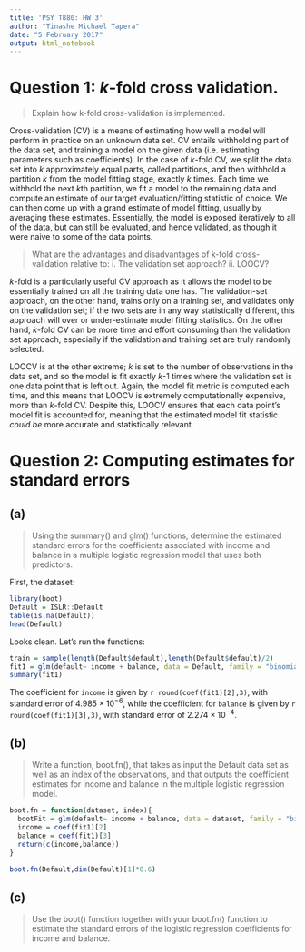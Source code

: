 ```yaml
---
title: 'PSY T880: HW 3'
author: "Tinashe Michael Tapera"
date: "5 February 2017"
output: html_notebook
---
```


# Question 1: *k*-fold cross validation.
> Explain how k-fold cross-validation is implemented.

Cross-validation (CV) is a means of estimating how well a model will perform in practice on an unknown data set. CV entails withholding part of the data set, and training a model on the given data (i.e. estimating parameters such as coefficients). In the case of *k*-fold CV, we split the data set into *k* approximately equal parts, called partitions, and then withhold a partition *k* from the model fitting stage, exactly *k* times. Each time we withhold the next *k*th partition, we fit a model to the remaining data and compute an estimate of our target evaluation/fitting statistic of choice. We can then come up with a grand estimate of model fitting, usually by averaging these estimates. Essentially, the model is exposed iteratively to all of the data, but can still be evaluated, and hence validated, as though it were naive to some of the data points.

> What are the advantages and disadvantages of k-fold cross-
validation relative to: i. The validation set approach? ii. LOOCV?

*k*-fold is a particularly useful CV approach as it allows the model to be essentially trained on all the training data one has. The validation-set approach, on the other hand, trains only on a training set, and validates only on the validation set; if the two sets are in any way statistically different, this approach will over or under-estimate model fitting statistics. On the other hand, *k*-fold CV can be more time and effort consuming than the validation set approach, especially if the validation and training set are truly randomly selected.

LOOCV is at the other extreme; *k* is set to the number of observations in the data set, and so the model is fit exactly *k*-1 times where the validation set is one data point that is left out. Again, the model fit metric is computed each time, and this means that LOOCV is extremely computationally expensive, more than *k*-fold CV. Despite this, LOOCV ensures that each data point's model fit is accounted for, meaning that the estimated model fit statistic *could be* more accurate and statistically relevant.

# Question 2: Computing estimates for standard errors
## (a)
> Using the summary() and glm() functions, determine the estimated standard errors for the coefficients associated with income and balance in a multiple logistic regression model that uses both predictors.

First, the dataset:

```r
library(boot)
Default = ISLR::Default
table(is.na(Default))
head(Default)
```

Looks clean. Let's run the functions:

```r
train = sample(length(Default$default),length(Default$default)/2)
fit1 = glm(default~ income + balance, data = Default, family = "binomial")
summary(fit1)
```

The coefficient for `income` is given by `r round(coef(fit1)[2],3)`, with standard error of $4.985 \times 10^{-6}$, while the coefficient for `balance` is given by `r round(coef(fit1)[3],3)`, with standard error of $2.274 \times 10^{-4}$.

## (b)
> Write a function, boot.fn(), that takes as input the Default data set as well as an index of the observations, and that outputs the coefficient estimates for income and balance in the multiple logistic regression model.

```r
boot.fn = function(dataset, index){
  bootFit = glm(default~ income + balance, data = dataset, family = "binomial", subset = index)
  income = coef(fit1)[2]
  balance = coef(fit1)[3]
  return(c(income,balance))
}

boot.fn(Default,dim(Default)[1]*0.6)
```

## (c) 
> Use the boot() function together with your boot.fn() function to estimate the standard errors of the logistic regression coefficients for income and balance.

```r

```


